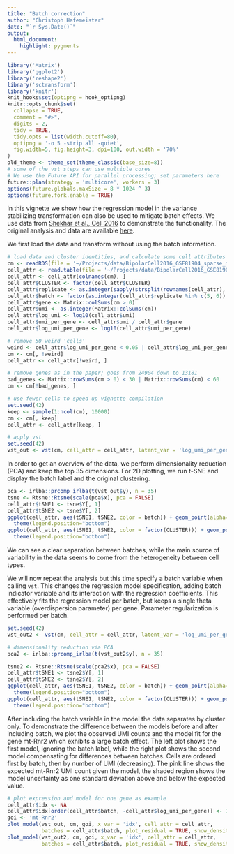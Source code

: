 ```yaml
---
title: "Batch correction"
author: "Christoph Hafemeister"
date: "`r Sys.Date()`"
output: 
  html_document:
    highlight: pygments
---
```


```r
library('Matrix')
library('ggplot2')
library('reshape2')
library('sctransform')
library('knitr')
knit_hooks$set(optipng = hook_optipng)
knitr::opts_chunk$set(
  collapse = TRUE,
  comment = "#>",
  digits = 2,
  tidy = TRUE,
  tidy.opts = list(width.cutoff=80),
  optipng = '-o 5 -strip all -quiet',
  fig.width=5, fig.height=3, dpi=100, out.width = '70%'
)
old_theme <- theme_set(theme_classic(base_size=8))
# some of the vst steps can use multiple cores
# We use the Future API for parallel processing; set parameters here
future::plan(strategy = 'multicore', workers = 3)
options(future.globals.maxSize = 8 * 1024 ^ 3)
options(future.fork.enable = TRUE)
```

In this vignette we show how the regression model in the variance stabilizing transformation can also be used to mitigate batch effects. We use data from [Shekhar et al., Cell 2016](https://www.ncbi.nlm.nih.gov/pubmed/27565351) to demonstrate the functionality. The original analysis and data are available [here](https://github.com/broadinstitute/BipolarCell2016). 

We first load the data and transform without using the batch information.

```r
# load data and cluster identities, and calculate some cell attributes
cm <- readRDS(file = '~/Projects/data/BipolarCell2016_GSE81904_sparse_matrix.Rds')
cell_attr <- read.table(file = '~/Projects/data/BipolarCell2016_GSE81904_ClustAssignFile.txt', header = TRUE, stringsAsFactors = FALSE, row.names = 1)
cell_attr <- cell_attr[colnames(cm), ]
cell_attr$CLUSTER <- factor(cell_attr$CLUSTER)
cell_attr$replicate <- as.integer(sapply(strsplit(rownames(cell_attr), '_'), function(x) gsub('Bipolar', '', x[1])))
cell_attr$batch <- factor(as.integer(cell_attr$replicate %in% c(5, 6)) + 1)
cell_attr$gene <- Matrix::colSums(cm > 0)
cell_attr$umi <- as.integer(Matrix::colSums(cm))
cell_attr$log_umi <- log10(cell_attr$umi)
cell_attr$umi_per_gene <- cell_attr$umi / cell_attr$gene
cell_attr$log_umi_per_gene <- log10(cell_attr$umi_per_gene)

# remove 50 weird 'cells' 
weird <- cell_attr$log_umi_per_gene < 0.05 | cell_attr$log_umi_per_gene > 0.35
cm <- cm[, !weird]
cell_attr <- cell_attr[!weird, ]

# remove genes as in the paper; goes from 24904 down to 13181
bad_genes <- Matrix::rowSums(cm > 0) < 30 | Matrix::rowSums(cm) < 60
cm <- cm[!bad_genes, ]

# use fewer cells to speed up vignette compilation
set.seed(42)
keep <- sample(1:ncol(cm), 10000)
cm <- cm[, keep]
cell_attr <- cell_attr[keep, ]

# apply vst
set.seed(42)
vst_out <- vst(cm, cell_attr = cell_attr, latent_var = 'log_umi_per_gene', verbosity = 1)
```

In order to get an overview of the data, we perform dimensionality reduction (PCA) and keep the top 35 dimensions. For 2D plotting, we run t-SNE and display the batch label and the original clustering.

```r
pca <- irlba::prcomp_irlba(t(vst_out$y), n = 35)
tsne <- Rtsne::Rtsne(scale(pca$x), pca = FALSE)
cell_attr$tSNE1 <- tsne$Y[, 1]
cell_attr$tSNE2 <- tsne$Y[, 2]
ggplot(cell_attr, aes(tSNE1, tSNE2, color = batch)) + geom_point(alpha=0.5, shape=16) + 
  theme(legend.position="bottom")
ggplot(cell_attr, aes(tSNE1, tSNE2, color = factor(CLUSTER))) + geom_point(alpha=0.5, shape=16) +
  theme(legend.position="bottom")
```

We can see a clear separation between batches, while the main source of variability in the data seems to come from the heterogeneity between cell types.

We will now repeat the analysis but this time specify a batch variable when calling `vst`. This changes the regression model specification, adding batch indicator variable and its interaction with the regression coefficients. This effectively fits the regression model per batch, but keeps a single theta variable (overdispersion parameter) per gene. Parameter regularization is performed per batch.

```r
set.seed(42)
vst_out2 <- vst(cm, cell_attr = cell_attr, latent_var = 'log_umi_per_gene', batch_var = 'batch', verbosity = 1)

# dimensionality reduction via PCA
pca2 <- irlba::prcomp_irlba(t(vst_out2$y), n = 35)

tsne2 <- Rtsne::Rtsne(scale(pca2$x), pca = FALSE)
cell_attr$tSNE1 <- tsne2$Y[, 1]
cell_attr$tSNE2 <- tsne2$Y[, 2]
ggplot(cell_attr, aes(tSNE1, tSNE2, color = batch)) + geom_point(alpha=0.5, shape=16) + 
  theme(legend.position="bottom")
ggplot(cell_attr, aes(tSNE1, tSNE2, color = factor(CLUSTER))) + geom_point(alpha=0.5, shape=16) +
  theme(legend.position="bottom")
```

After including the batch variable in the model the data separates by cluster only. To demonstrate the difference between the models before and after including batch, we plot the observed UMI counts and the model fit for the gene mt-Rnr2 which exhibits a large batch effect. The left plot shows the first model, ignoring the batch label, while the right plot shows the second model compensating for differences between batches. Cells are ordered first by batch, then by number of UMI (decreasing). The pink line shows the expected mt-Rnr2 UMI count given the model, the shaded region shows the model uncertainty as one standard deviation above and below the expected value.

```r
# plot expression and model for one gene as example
cell_attr$idx <- NA
cell_attr$idx[order(cell_attr$batch, -cell_attr$log_umi_per_gene)] <- 1:ncol(cm)
goi <- 'mt-Rnr2'
plot_model(vst_out, cm, goi, x_var = 'idx', cell_attr = cell_attr,
           batches = cell_attr$batch, plot_residual = TRUE, show_density = FALSE)
plot_model(vst_out2, cm, goi, x_var = 'idx', cell_attr = cell_attr,
           batches = cell_attr$batch, plot_residual = TRUE, show_density = FALSE)
```
